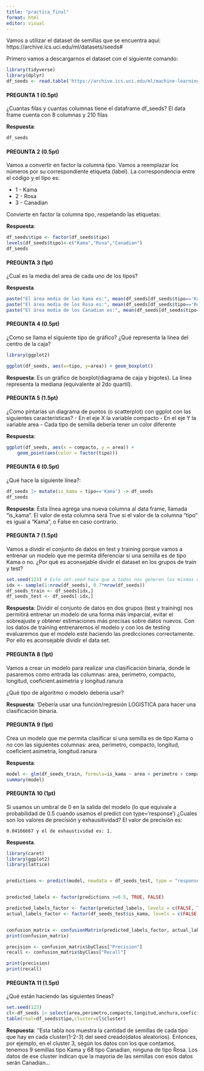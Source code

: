 ```yaml
---
title: "practica_final"
format: html
editor: visual
---
```


Vamos a utilizar el dataset de semillas que se encuentra aquí: https://archive.ics.uci.edu/ml/datasets/seeds#

Primero vamos a descargarnos el dataset con el siguiente comando:

```r
library(tidyverse)
library(dplyr)
df_seeds <- read.table('https://archive.ics.uci.edu/ml/machine-learning-databases/00236/seeds_dataset.txt', col.names =c('area','perimetro','compacto','longitud','anchura','coeficient.asimetria','longitud.ranura','tipo'))
```

#### PREGUNTA 1 (0.5pt)

¿Cuantas filas y cuantas columnas tiene el dataframe df_seeds? El data frame cuenta con 8 columnas y 210 filas

**Respuesta**:

```r
df_seeds
```

#### PREGUNTA 2 (0.5pt)

Vamos a convertir en factor la columna tipo. Vamos a reemplazar los números por su correspondiente etiqueta (label). La correspondencia entre el código y el tipo es:

-   1 - Kama
-   2 - Rosa
-   3 - Canadian

Convierte en factor la columna tipo, respetando las etiquetas:

**Respuesta**:

```r
df_seeds$tipo <- factor(df_seeds$tipo)
levels(df_seeds$tipo)<-c("Kama","Rosa","Canadian")
df_seeds
```

#### PREGUNTA 3 (1pt)

¿Cual es la media del area de cada uno de los tipos?

**Respuesta**

```r
paste("El área media de las Kama es:", mean(df_seeds[df_seeds$tipo=='Kama','area']))
paste("El área media de los Rosa es:", mean(df_seeds[df_seeds$tipo=='Rosa','area']))
paste("El área media de los Canadian es:", mean(df_seeds[df_seeds$tipo=='Canadian','area']))
```

#### PREGUNTA 4 (0.5pt)

¿Como se llama el siguiente tipo de gráfico? ¿Qué representa la línea del centro de la caja?

```r
library(ggplot2)
```

```r
ggplot(df_seeds, aes(x=tipo, y=area)) + geom_boxplot()
```

**Respuesta**: Es un gráfico de boxplot(diagrama de caja y bigotes). La línea representa la mediana (equivalente al 2do quartil).

#### PREGUNTA 5 (1.5pt)

¿Como pintarías un diagrama de puntos (o scatterplot) con ggplot con las siguientes características? - En el eje X la variable compacto - En el eje Y la variable area - Cada tipo de semilla debería tener un color diferente

**Respuesta**:

```r
ggplot(df_seeds, aes(x = compacto, y = area)) +
    geom_point(aes(color = factor(tipo)))
```

#### PREGUNTA 6 (0.5pt)

¿Qué hace la siguiente línea?:

```r
df_seeds |> mutate(is_kama = tipo=='Kama') -> df_seeds
df_seeds
```

**Respuesta**: Esta línea agrega una nueva columna al data frame, llamada "is_kama". El valor de esta columna será True si el valor de la columna "tipo" es igual a "Kama", o False en caso contrario.

#### PREGUNTA 7 (1.5pt)

Vamos a dividir el conjunto de datos en test y training porque vamos a entrenar un modelo que me permita diferenciar si una semilla es de tipo Kama o no. ¿Por qué es aconsejable dividir el dataset en los grupos de train y test?

```r
set.seed(123) # Este set.seed hace que a todos nos generen los mismos número aleatorios
idx <- sample(1:nrow(df_seeds), 0.7*nrow(df_seeds))
df_seeds_train <- df_seeds[idx,]
df_seeds_test <- df_seeds[-idx,]
```

**Respuesta**: Dividir el conjunto de datos en dos grupos (test y training) nos permitirá entrenar un modelo de una forma más imparcial, evitar el sobreajuste y obtener estimaciones más precisas sobre datos nuevos. Con los datos de training entrenaremos el modelo y con los de testing evaluaremos que el modelo esté haciendo las predicciones correctamente. Por ello es aconsejable dividir el data set.

#### PREGUNTA 8 (1pt)

Vamos a crear un modelo para realizar una clasificación binaria, donde le pasaremos como entrada las columnas: area, perimetro, compacto, longitud, coeficient.asimetria y longitud.ranura

¿Qué tipo de algoritmo o modelo debería usar?

**Respuesta**: 'Debería usar una función/regresión LOGISTICA para hacer una clasificación binaria.

#### PREGUNTA 9 (1pt)

Crea un modelo que me permita clasificar si una semilla es de tipo Kama o no con las siguientes columnas: area, perimetro, compacto, longitud, coeficient.asimetria, longitud.ranura

**Respuesta**:

```r
model <- glm(df_seeds_train, formula=is_kama ~ area + perimetro + compacto + longitud + coeficient.asimetria + longitud.ranura, family=binomial())
summary(model)
```

#### PREGUNTA 10 (1pt)

Si usamos un umbral de 0 en la salida del modelo (lo que equivale a probabilidad de 0.5 cuando usamos el predict con type='response') ¿Cuales son los valores de precisión y exhausitividad? El valor de precisión es:

```         
0.04166667 y el de exhaustividad es: 1.
```

**Respuesta**.

```r

library(caret)
library(ggplot2)
library(lattice)


predictions <- predict(model, newdata = df_seeds_test, type = "response")


predicted_labels <- factor(predictions >=0.5, TRUE, FALSE)

predicted_labels_factor <- factor(predicted_labels, levels = c(FALSE, TRUE))
actual_labels_factor <- factor(df_seeds_test$is_kama, levels = c(FALSE, TRUE))


confusion_matrix <- confusionMatrix(predicted_labels_factor, actual_labels_factor)
print(confusion_matrix)

```

```r
precision <- confusion_matrix$byClass["Precision"]
recall <- confusion_matrix$byClass["Recall"]

print(precision)
print(recall)

```

#### PREGUNTA 11 (1.5pt)

¿Qué están haciendo las siguientes líneas?

```r
set.seed(123)
cl<-df_seeds |> select(area,perimetro,compacto,longitud,anchura,coeficient.asimetria,longitud.ranura) |> kmeans(3)
table(real=df_seeds$tipo,cluster=cl$cluster)
```

**Respuesta**: ''Esta tabla nos muestra la cantidad de semillas de cada tipo que hay en cada cluster(1-2-3) del seed creado(datos aleatorios). Entonces, por ejemplo, en el cluster 3, según los datos con los que contamos, tenemos 9 semillas tipo Kama y 68 tipo Canadian, ninguna de tipo Rosa. Los datos de ese cluster indican que la mayoria de las semillas con esos datos serán Canadian...
